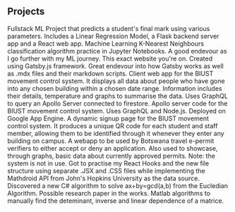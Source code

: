 ## Projects

<ProjectCard title="Fullstack ML Project" link="https://github.com/AdmireKhulumo/Final-Exam-Mark-ML-Prediction" bg="linear-gradient(to right, #D4145A 0%, #FBB03B 100%)">
Fullstack ML Project that predicts a student's final mark using various parameters. Includes a Linear Regression Model, a Flask backend server app and a React web app.
</ProjectCard>

<ProjectCard title="ML Car Classification" link="https://github.com/AdmireKhulumo/Car-Class-Classification" bg="linear-gradient(to right, #FBB03B  0%,  #D4145A 100%)">
Machine Learning K-Nearest Neighbours classification algorithm practice in Jupyter Notebooks. A good endevour as I go further with my ML journey.
</ProjectCard>

<ProjectCard title="Project Portfolio" link="https://github.com/AdmireKhulumo/Portfolio-Using-Gatsby" bg="linear-gradient(to right, #D4145A 0%, #FBB03B 100%)">
This exact website you're on. Created using Gatsby.js framework. Great endevour into how Gatsby works as well as .mdx files and their markdown scripts.
</ProjectCard>

<ProjectCard title="BIUST Covid-19 Movement Control System" link="https://github.com/AdmireKhulumo/biust-mcs-client" bg="linear-gradient(to right, #FBB03B  0%,  #D4145A 100%)">
Client web app for the BIUST movement control system. It displays all data about people who have gone into any chosen building within a chosen date range. Information includes their details, temperature and graphs to summarise the data. Uses GraphQL to query an Apollo Server connected to firestore.
</ProjectCard>

<ProjectCard title="Apollo Server for BIUST Movement Control System" link="https://github.com/AdmireKhulumo/biust-mcs-server" bg="linear-gradient(to right, #D4145A 0%, #FBB03B 100%)">
Apollo server code for the BIUST movement control system. Uses GraphQL and Node.js. Deployed on Google App Engine.
</ProjectCard>

<ProjectCard title="QR Code generator BIUST Movement Control System" link="https://github.com/AdmireKhulumo/signup-biust" bg="linear-gradient(to right, #FBB03B  0%,  #D4145A 100%)">
A dynamic signup page for the BIUST movement control system. It produces a unique QR code for each student and staff member, allowing them to be identified through it whenever they enter any building on campus.
</ProjectCard>

<ProjectCard title="E-permits Verifier Webapp" link="https://github.com/AdmireKhulumo/e-permits" bg="linear-gradient(to right, #D4145A 0%, #FBB03B 100%)">
A webapp to be used by Botswana travel e-permit verifiers to either accept or deny an application. Also used to showcase, through graphs, basic data about currently approved permits. Note: the system is not in use.
</ProjectCard>

<ProjectCard title="Covid-19 Visualiser" link="https://gallant-kare-bc220b.netlify.app/" bg="linear-gradient(to right, #FBB03B  0%,  #D4145A 100%)">
Got to practise my React Hooks and the new file structure using separate .JSX and .CSS files while implementing the Mathdroid API from John's Hopkins University as the data source.
</ProjectCard>

<ProjectCard title="Extended Eucledian Algorithm" link="https://github.com/AdmireKhulumo/Euclidean-Algorithm-COMP-201-Assignment" bg="linear-gradient(to right, #D4145A 0%, #FBB03B 100%)">
Discovered a new C# algorithm to solve ax+by=gcd(a,b) from the Eucledian Algorithm. Possible research paper in the works.
</ProjectCard>

<ProjectCard title="Matlab Linear Algebra Algorithms" link="https://github.com/AdmireKhulumo/Matlab-Linear-Algebra-and-Gaussian-Elimination" bg="linear-gradient(to right, #FBB03B  0%,  #D4145A 100%)">
Matlab algorithms to manually find the deteminant, inverse and linear dependence of a matrice.
</ProjectCard>

